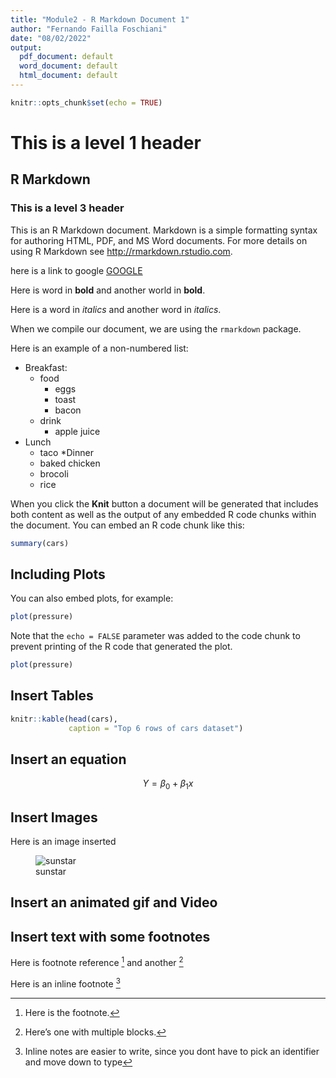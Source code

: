 ```yaml
---
title: "Module2 - R Markdown Document 1"
author: "Fernando Failla Foschiani"
date: "08/02/2022"
output:
  pdf_document: default
  word_document: default
  html_document: default
---
```


```r
knitr::opts_chunk$set(echo = TRUE)
```

# This is a level 1 header

## R Markdown

### This is a level 3 header

This is an R Markdown document. Markdown is a simple formatting syntax for authoring HTML, PDF, and MS Word documents. For more details on using R Markdown see <http://rmarkdown.rstudio.com>.

here is a link to google [GOOGLE](http://google.com)

Here is word in **bold** and another world in __bold__.

Here is a word in *italics* and another word in _italics_.

When we compile our document, we are using the `rmarkdown` package.

Here is an example of a non-numbered list:

* Breakfast:
    - food
        + eggs
        + toast
        + bacon
    - drink
        + apple juice
* Lunch
    - taco
*Dinner
    - baked chicken
    - brocoli
    - rice

When you click the **Knit** button a document will be generated that includes both content as well as the output of any embedded R code chunks within the document. You can embed an R code chunk like this:

```r
summary(cars)
```

## Including Plots

You can also embed plots, for example:

```r
plot(pressure)
```

Note that the `echo = FALSE` parameter was added to the code chunk to prevent printing of the R code that generated the plot.

```r

plot(pressure)

```

## Insert Tables

```r
knitr::kable(head(cars),
             caption = "Top 6 rows of cars dataset")
```


## Insert an equation

$$ Y = \beta_0 + \beta_1x $$

## Insert Images

Here is an image inserted

![sunstar](sunstar.png)

## Insert an animated gif and Video


## Insert text with some footnotes

Here is footnote reference [^1] and another [^longnote]

Here is an inline footnote ^[Inline notes are easier to write, since you dont have to pick an identifier and move down to type]

[^1]: Here is the footnote.
[^longnote]: Here's one with multiple blocks.
